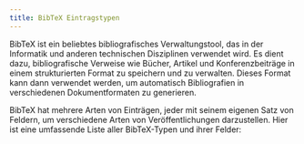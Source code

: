 ```yaml
---
title: BibTeX Eintragstypen
---
```


BibTeX ist ein beliebtes bibliografisches Verwaltungstool, das in der Informatik und anderen technischen Disziplinen verwendet wird. Es dient dazu, bibliografische Verweise wie Bücher, Artikel und Konferenzbeiträge in einem strukturierten Format zu speichern und zu verwalten. Dieses Format kann dann verwendet werden, um automatisch Bibliografien in verschiedenen Dokumentformaten zu generieren.

BibTeX hat mehrere Arten von Einträgen, jeder mit seinem eigenen Satz von Feldern, um verschiedene Arten von Veröffentlichungen darzustellen. Hier ist eine umfassende Liste aller BibTeX-Typen und ihrer Felder:





<CardGrid>
    <LinkCard
        href="/de/types/"
        title="BibTeX Eintragstypen"
        description="Erkunden Sie verschiedene Arten bibliografischer Verweise in BibTeX."
    />
    <LinkCard
        href="/de/types/article/"
        title="Artikel"
        description="Zitate für Artikel, die in Zeitschriften, Magazinen oder anderen periodischen Veröffentlichungen veröffentlicht wurden."
    />
    <LinkCard
        href="/de/types/book/"
        title="Buch"
        description="Zitate für eigenständige Bücher von einem oder mehreren Autoren, einschließlich spezifischer Angaben wie des Verlags."
    />
    <LinkCard
        href="/de/types/booklet/"
        title="Broschüre"
        description="Für gedruckte Werke, die gebunden sind, aber keinen formellen Verlag oder eine unterstützende Institution haben."
    />
    <LinkCard
        href="/de/types/conference/"
        title="Konferenz"
        description="Verweise auf auf Konferenzen präsentierte Arbeiten, oft austauschbar mit InProceedings."
    />
    <LinkCard
        href="/de/types/inbook/"
        title="In Buch"
        description="Zitate für bestimmte Teile eines Buches, wie Kapitel oder definierte Abschnitte."
    />
    <LinkCard
        href="/de/types/incollection/"
        title="In Sammlung"
        description="Zitate für Teile eines Buches mit ihrem eigenen Titel, die typischerweise in einer größeren Sammlung untergebracht sind."
    />
    <LinkCard
        href="/de/types/inproceedings/"
        title="In Konferenzbeitrag"
        description="Verweise auf Artikel oder Arbeiten, die innerhalb der Tagungsberichte einer Konferenz präsentiert wurden."
    />
    <LinkCard
        href="/de/types/manual/"
        title="Handbuch"
        description="Technische Dokumentationen oder Handbücher, die oft Software- oder Hardware-Spezifikationen detailliert beschreiben."
    />
    <LinkCard
        href="/de/types/mastersthesis/"
        title="Masterarbeit"
        description="Zitate für Masterarbeiten, die akademische Forschung auf postgradualer Ebene detaillieren."
    />
    <LinkCard
        href="/de/types/misc/"
        title="Verschiedenes"
        description="Ein Sammeltyp für Verweise, die nicht sauber in Standardkategorien passen."
    />
    <LinkCard
        href="/de/types/phdthesis/"
        title="Doktorarbeit"
        description="Zitate für Doktorarbeiten, die eingehende akademische Forschung und Beiträge zeigen."
    />
    <LinkCard
        href="/de/types/proceedings/"
        title="Tagungsberichte"
        description="Für Sammlungen von wissenschaftlichen Arbeiten, die auf professionellen Konferenzen oder Symposien präsentiert wurden."
    />
    <LinkCard
        href="/de/types/techreport/"
        title="Technischer Bericht"
        description="Berichte, die technische Aspekte detaillieren, oft veröffentlicht von Institutionen oder Organisationen."
    />
    <LinkCard
        href="/de/types/unpublished/"
        title="Unveröffentlicht"
        description="Arbeiten, die entworfen oder abgeschlossen wurden, aber unveröffentlicht bleiben."
    />
</CardGrid>
